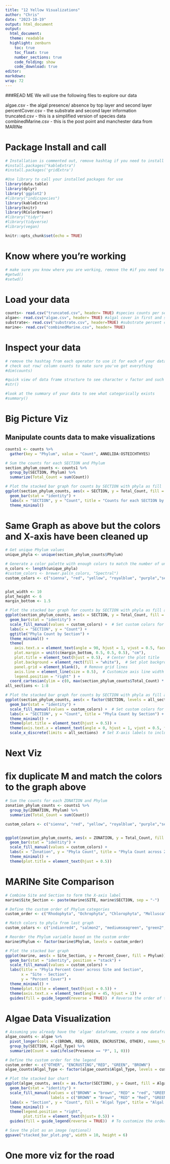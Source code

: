 ```yaml
---
title: "12 Yellow Visualizations"
author: "Chris"
date: "2023-10-19"
output: html_document
output: 
  html_document: 
  theme: readable 
  highlight: zenburn 
    toc: true 
    toc_float: true 
    number_sections: true 
    code_folding: show 
    code_download: true 
editor: 
markdown: 
wrap: 72 
---
```


###READ ME We will use the following files to explore our data

algae.csv - the algal presence/ absence by top layer and second layer
percentCover.csv - the substrate and second layer information
truncated.csv - this is a simplified version of species data
combinedMarine.csv - this is the post point and manchester data from
MARINe

# Package Install and call

```r

# Installation is commented out, remove hashtag if you need to install
#install.packages("kableExtra")
#install.packages('gridExtra')

```

```r

#Use library to call your installed packages for use
library(data.table)
library(dplyr)
library('ggplot2')
#library("indicspecies")
library(kableExtra)
library(knitr)
library(RColorBrewer)
#library("tidyr")
#library(tidyverse)
#library(vegan)

```

```r
knitr::opts_chunk$set(echo = TRUE)
```

# Know where you're working

```r

# make sure you know where you are working, remove the #if you need to make this work
#getwd()
#setwd()

```

# Load your data

```r

counts<- read.csv("truncated.csv", header= TRUE) #species counts per section
algae<- read.csv("algae.csv", header= TRUE) #algal cover in first and second layer of each quadrat
substrate<- read.csv("substrate.csv", header=TRUE) #substrate percent cover in first and second layer of each quadrat
marine<- read.csv("combinedMarine.csv", header= TRUE)

```

# Inspect your data

```r

# remove the hashtag from each operator to use it for each of your data sets
# check out row/ column counts to make sure you've got everything
#dim(counts)

#quick view of data frame structure to see character v factor and such
#str()

#look at the summary of your data to see what categorically exists
#summary()

```

# Big Picture Viz

## Manipulate counts data to make visualizations

```r

counts1 <- counts %>%
  gather(key = "Phylum", value = "Count", ANNELIDA:OSTEICHTHYES)

# Sum the counts for each SECTION and Phylum
section_phylum_counts <- counts1 %>%
  group_by(SECTION, Phylum) %>%
  summarize(Total_Count = sum(Count))

# Plot the stacked bar graph for counts by SECTION with phyla as fill
ggplot(section_phylum_counts, aes(x = SECTION, y = Total_Count, fill = Phylum)) +
  geom_bar(stat = "identity") +
  labs(x = "SECTION", y = "Count", title = "Counts for each SECTION by Phylum") +
  theme_minimal()

```

# Same Graph as above but the colors and X-axis have been cleaned up

```r

# Get unique Phylum values
unique_phyla <- unique(section_phylum_counts$Phylum)

# Generate a color palette with enough colors to match the number of unique Phylum values
n_colors <- length(unique_phyla)
#custom_colors <- brewer.pal(n_colors, "Spectral")
custom_colors <- c("sienna", "red", "yellow", "royalblue", "purple","seagreen", "black", "orange", "lightgrey")


plot_width <- 10
plot_height <- 6
margin_bottom <- 1.5

# Plot the stacked bar graph for counts by SECTION with phyla as fill and custom colors
ggplot(section_phylum_counts, aes(x = SECTION, y = Total_Count, fill = Phylum)) +
  geom_bar(stat = "identity") +
  scale_fill_manual(values = custom_colors) +  # Set custom colors for the phyla
  labs(x = "SECTION", y = "Count") +
  ggtitle("Phyla Count by Section") +
  theme_minimal() +
  theme(
    axis.text.x = element_text(angle = 90, hjust = 1, vjust = 0.5, face = "bold"),
    plot.margin = unit(c(margin_bottom, 0.5, 0.5, 0.5), "cm"),
    plot.title = element_text(hjust = 0.5),  # Center the plot title
    plot.background = element_rect(fill = "white"),  # Set plot background color
    panel.grid = element_blank(),  # Remove grid lines
    axis.line = element_line(size = 0.5),  # Customize axis line width
    legend.position = "right" ) +
  coord_cartesian(ylim = c(0, max(section_phylum_counts$Total_Count) * 1.1))  # Adjust Y-axis limits# Plot the stacked bar graph for counts by SECTION with phyla as fill and custom colors
all_sections <- 1:8

# Plot the stacked bar graph for counts by SECTION with phyla as fill and custom colors
ggplot(section_phylum_counts, aes(x = factor(SECTION, levels = all_sections), y = Total_Count, fill = Phylum)) +
  geom_bar(stat = "identity") +
  scale_fill_manual(values = custom_colors) +  # Set custom colors for the phyla
  labs(x = "SECTION", y = "Count", title = "Phyla Count by Section") +
  theme_minimal() +
  theme(plot.title = element_text(hjust = 0.5)) +
  theme(axis.text.x = element_text(angle = 0, hjust = 1, vjust = 0.5, face = "bold")) +
  scale_x_discrete(limits = all_sections)  # Set X-axis labels to include all sections from 1 to 8

```

# Next Viz

# fix duplicate M and match the colors to the graph above

```r

# Sum the counts for each ZONATION and Phylum
zonation_phylum_counts <- counts1 %>%
  group_by(ZONATION, Phylum) %>%
  summarize(Total_Count = sum(Count))

custom_colors <- c("sienna", "red", "yellow", "royalblue", "purple","seagreen", "black", "orange", "lightgrey")


ggplot(zonation_phylum_counts, aes(x = ZONATION, y = Total_Count, fill = Phylum)) +
  geom_bar(stat = "identity") +
  scale_fill_manual(values = custom_colors) +
  labs(x = "Zonation", y = "Phyla Count", title = "Phyla Count across Zonation") +
  theme_minimal() +
  theme(plot.title = element_text(hjust = 0.5))

```

# MARINe Site Comparison

```r

# Combine Site and Section to form the X-axis label
marine$Site_Section <- paste(marine$SITE, marine$SECTION, sep = "-")

# Define the custom order of Phylum categories
custom_order <- c("Rhodophyta", "Ochrophyta", "Chlorophyta", "Mollusca", "Cnidaria",  "Arthropoda")

# Match colors to phyla from last graph
custom_colors <- c("indianred4", "salmon2", "mediumseagreen", "green2", "royalblue","red")

# Reorder the Phylum variable based on the custom order
marine$Phylum <- factor(marine$Phylum, levels = custom_order)

# Plot the stacked bar graph
ggplot(marine, aes(x = Site_Section, y = Percent_Cover, fill = Phylum)) +
  geom_bar(stat = "identity", position = "stack") +
  scale_fill_manual(values = custom_colors) +
  labs(title = "Phyla Percent Cover across Site and Section",
       x = "Site - Section",
       y = "Percent Cover") +
  theme_minimal() +
  theme(plot.title = element_text(hjust = 0.5)) +
  theme(axis.text.x = element_text(angle = 45, hjust = 1)) +
  guides(fill = guide_legend(reverse = TRUE))  # Reverse the order of the legend

```

# Algae Data Visualization

```r


# Assuming you already have the 'algae' dataframe, create a new dataframe with the desired format
algae_counts <- algae %>%
  pivot_longer(cols = c(BROWN, RED, GREEN, ENCRUSTING, OTHER), names_to = "Algal_Type", values_to = "Presence") %>%
  group_by(SECTION, Algal_Type) %>%
  summarize(Count = sum(ifelse(Presence == "P", 1, 0)))

# Define the custom order for the legend
custom_order <- c("OTHER", "ENCRUSTING","RED", "GREEN", "BROWN")
algae_counts$Algal_Type <- factor(algae_counts$Algal_Type, levels = custom_order)

# Plot the stacked bar chart
ggplot(algae_counts, aes(x = as.factor(SECTION), y = Count, fill = Algal_Type)) +
  geom_bar(stat = "identity") +
  scale_fill_manual(values = c("BROWN" = "brown", "RED" = "red", "GREEN" = "seagreen4", "ENCRUSTING" = "purple", "OTHER" = "gray"),
                    labels = c("BROWN" = "Brown", "RED" = "Red", "GREEN" = "Green", "ENCRUSTING" = "Encrusting", "OTHER" = "Other")) +
  labs(x = "Section", y = "Count", fill = "Algal Type", title = "Algal Cover by Section") +
  theme_minimal() +
  theme(legend.position = "right",
        plot.title = element_text(hjust= 0.5)) +
  guides(fill = guide_legend(reverse = TRUE))  # To customize the order of names in the legend

# Save the plot as an image (optional)
ggsave("stacked_bar_plot.png", width = 10, height = 6)


```

# One more viz for the road

```r

```
